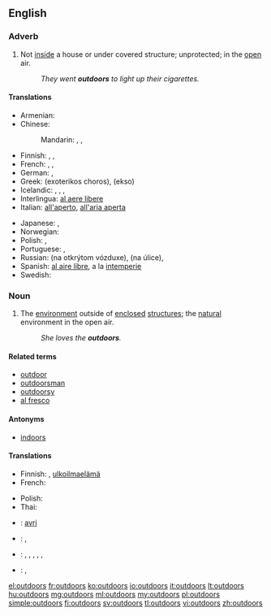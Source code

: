 ==English==

===Adverb===
{{en-adv|-}}

# Not [[inside]] a house or under covered structure; unprotected; in the [[open]] air.
#: ''They went '''outdoors''' to light up their cigarettes.''

====Translations====
{{trans-top|in the open air}}
* Armenian: {{t-|hy|դուրս|tr=durs}}
* Chinese:
*: Mandarin: {{t|cmn|戶外|sc=Hani}}, {{t|cmn|户外|tr=hùwài|sc=Hani}}, {{t|cmn|室外|tr=shìwài|sc=Hani}}
* Finnish: {{t+|fi|ulos}}, {{t+|fi|ulkona}}, {{t+|fi|ulkoilma|alt=ulkoilmassa}}
* French: {{t+|fr|en plein air}}, {{t+|fr|à l'extérieur}}, {{t+|fr|dehors}}
* German: {{t-|de|im Freien}}, {{t+|de|draußen}}
* Greek: {{t-|el|εξωτερικός χώρος}} (exoterikos choros), {{t+|el|έξω}} (ekso)
* Icelandic: {{t+|is|úti}}, {{t-|is|utandyra}}, {{t-|is|utanhúss}}, {{t-|is|undir berum himni}}
* Interlingua: [[al aere libere]]
* Italian: [[all'aperto]], [[all'aria aperta]]
{{trans-mid}}
* Japanese: {{t-|ja|室外|tr=しつがいで, shitsugai de|alt=室外で|sc=Jpan}}, {{t+|ja|屋外|tr=おくがいで, okugai de|alt=屋外で|sc=Jpan}}
* Norwegian: {{t-|no|utendørs}}
* Polish: {{t-|pl|na zewnątrz}}, {{t-|pl|na dworze}}
* Portuguese: {{t+|pt|ao ar livre}}, {{t+|pt|a céu aberto}}
* Russian: {{l|ru|на}} {{l|ru|открытый|открытом}} {{l|ru|воздух|воздухе}} (na otkrýtom vózduxe), {{l|ru|на}} {{l|ru|улица|улице}} (na úlice), {{t+|ru|снаружи|tr=snarúži|sc=Cyrl}}
* Spanish: [[al aire libre]], a la [[intemperie]]
* Swedish: {{t+|sv|utomhus}}
{{trans-bottom}}

===Noun===
{{en-noun|-}}

# {{context|often preceded by "the"|lang=en}} The [[environment]] outside of [[enclosed]] [[structure]]s; the [[natural]] environment in the open air.
#: ''She loves the '''outdoors'''.''

====Related terms====
* [[outdoor]]
* [[outdoorsman]]
* [[outdoorsy]]
* [[al fresco]]

====Antonyms====
* [[indoors]]

====Translations====
{{trans-top|environment outside of enclosed structures}}
* Finnish: {{t+|fi|luonto}}, [[ulkoilmaelämä]]
* French: {{t+|fr|dehors|m}}
{{trans-mid}}
* Polish: {{t+|pl|dwór|m}}
* Thai: {{t+|th|ข้างนอก|tr=kâang nâawk|sc=Thai}}
{{trans-bottom}}

{{checktrans-top}}
* {{ttbc|rom}}: [[avri]]
* {{ttbc|kn}}: {{t-|kn|ಹೊರಾಂಗಣದಲ್ಲಿ|tr=horāṅgaṇadalli}}, {{t+|kn|ಹೊರಗೆ|tr=horage}}
* {{ttbc|te}}: {{t-|te|ఔట్|tr=auṭ}}, {{t-|te|అవుట్|tr=avuṭ}}, {{t+|te|బయట|tr=bayaṭa}}, {{t-|te|వెలుపలి|tr=velupali}}, {{t-|te|ఇంటి పట్టు లేకుండా|tr=iṇṭi paṭṭu lēkuṇḍā}}, {{t-|te|బహిర్భాగం|tr=bahirbhāgaṁ}}
* {{ttbc|hi}}: {{t-|hi|बहर|tr=bahar}}, {{t-|hi|सड़क पर|tr=saṛaka para}}
{{trans-bottom}}

[[el:outdoors]]
[[fr:outdoors]]
[[ko:outdoors]]
[[io:outdoors]]
[[it:outdoors]]
[[lt:outdoors]]
[[hu:outdoors]]
[[mg:outdoors]]
[[ml:outdoors]]
[[my:outdoors]]
[[pl:outdoors]]
[[simple:outdoors]]
[[fi:outdoors]]
[[sv:outdoors]]
[[tl:outdoors]]
[[vi:outdoors]]
[[zh:outdoors]]